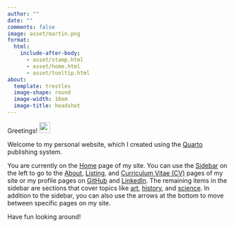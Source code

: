 ```yaml
---
author: ""
date: ""
comments: false
image: asset/martin.png
format:
  html:
    include-after-body:
      - asset/stamp.html
      - asset/home.html
      - asset/tooltip.html
about:
  template: trestles
  image-shape: round
  image-width: 16em
  image-title: headshot
---
```


Greetings! <img src="asset/wave.gif" width="25px"/>

Welcome to my personal website, which I created using the [Quarto](https://quarto.org) publishing system.

You are currently on the [Home](){.bi .bi-house-door} page of my site.
You can use the [Sidebar](https://en.wikipedia.org/wiki/Sidebar_(computing)#:~:text=a%20graphical%20control%20element%20that%20displays%20various%20forms%20of%20information%20to%20the%20right%20or%20left%20side){.bi .bi-layout-text-sidebar-reverse} on the left to go to the [About](about){.bi .bi-info-circle}, [Listing](list){.bi .bi-grid-3x3-gap}, and [Curriculum Vitae (CV)](cv){.bi .bi-file-earmark-person} pages of my site or my profile pages on [GitHub](https://github.com/maptv){.bi .bi-github} and [LinkedIn](https://www.linkedin.com/in/maptv){.bi .bi-linkedin}.
The remaining items in the sidebar are sections that cover topics like [art](art){.bi .bi-brush}, [history](art){.bi .bi-hourglass-split}, and [science](art){.bi .bi-stars}.
In addition to the sidebar, you can also use the [arrows[]{.bi .bi-arrow-right-short}]{.bi .bi-arrow-left-short} at the bottom to move between specific pages on my site.

Have fun looking around!
